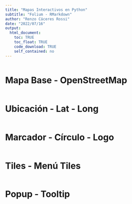```yaml
---
title: "Mapas Interactivos en Python"
subtitle: "Folium - RMarkdown"
author: "Renzo Cáceres Rossi"
date: "2022/07/16"
output:
  html_document:
    toc: TRUE
    toc_float: TRUE
    code_download: TRUE
    self_contained: no
---
```


```python

```


# Mapa Base - OpenStreetMap

```python

```


# Ubicación - Lat - Long

```python

```


# Marcador - Círculo - Logo

```python

```


# Tiles - Menú Tiles

```python

```

# Popup - Tooltip 

```python

```



<div class="tocify-extend-page" data-unique="tocify-extend-page" style="height: 0;"></div>




